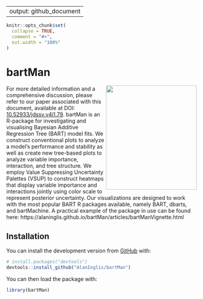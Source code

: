 
---
output: github_document
---

<!-- README.md is generated from README.Rmd. Please edit that file -->

```r
knitr::opts_chunk$set(
  collapse = TRUE,
  comment = "#>",
  out.width = "100%"
)
```

# bartMan

<!-- badges: start -->
<img src="https://raw.githubusercontent.com/AlanInglis/bartMan/master/badge/bartmanLogo1.png" width="240" height="276" align="right" />
<!-- badges: end -->
For more detailed information and a comprehensive discussion, please refer to our paper associated with this document, available at DOI: [10.52933/jdssv.v4i1.79](https://doi.org/10.52933/jdssv.v4i1.79).
bartMan is an R-package for investigating and visualising Bayesian Additive Regression Tree (BART) model fits. We construct conventional plots to analyze a model’s performance and stability as well as create new tree-based plots to analyze variable importance, interaction, and tree structure. We employ Value Suppressing Uncertainty Palettes (VSUP) to construct heatmaps that display variable importance and interactions jointly using color scale to represent posterior uncertainty. Our visualizations are designed to work with the most popular BART R packages available, namely BART, dbarts, and bartMachine. A practical example of the package in use can be found here: https://alaninglis.github.io/bartMan/articles/bartManVignette.html


## Installation



You can install the development version from [GitHub](https://github.com/AlanInglis/bartMan) with:

``` r
# install.packages("devtools")
devtools::install_github("AlanInglis/bartMan")
```

You can then load the package with:
``` r
library(bartMan)
```


